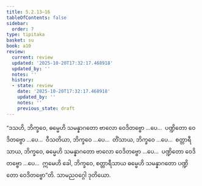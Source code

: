```yaml
---
title: 5.2.13–16
tableOfContents: false
sidebar:
  order: 7
type: tipitaka
basket: su
book: a10
review:
  current: review
  updated: '2025-10-20T17:32:17.468918'
  updated_by: ''
  notes: ''
  history:
  - state: review
    date: '2025-10-20T17:32:17.468918'
    updated_by: ''
    notes: ''
    previous_state: draft
---
```



<DynamicBreadcrumb />


<ReviewStatus review={frontmatter.review} showDetails={true} />

<HypothesisAnnotation frontmatter={frontmatter} />

<Division number="233–236" book="a10" e="ch" v="17">

<Paragraph number="1525" book="a10">
“ဒသဟိ, ဘိက္ခဝေ, ဓမ္မေဟိ သမန္နာဂတော ဗာလော ဝေဒိတဗ္ဗော …ပေ…  ပဏ္ဍိတော ဝေဒိတဗ္ဗော …ပေ…  ဝီသတိယာ, ဘိက္ခဝေ …ပေ…  တိံသာယ, ဘိက္ခဝေ …ပေ…  စတ္တာရီသာယ, ဘိက္ခဝေ, ဓမ္မေဟိ သမန္နာဂတော ဗာလော ဝေဒိတဗ္ဗော …ပေ…  ပဏ္ဍိတော ဝေဒိတဗ္ဗော …ပေ…  ဣမေဟိ ခေါ, ဘိက္ခဝေ, စတ္တာရီသာယ ဓမ္မေဟိ သမန္နာဂတော ပဏ္ဍိတော ဝေဒိတဗ္ဗော”တိ.

</Paragraph>
</Division>

<Paragraph number="1526" type="center" book="a10">
သာမညဝဂ္ဂေါ ဒုတိယော.
</Paragraph>